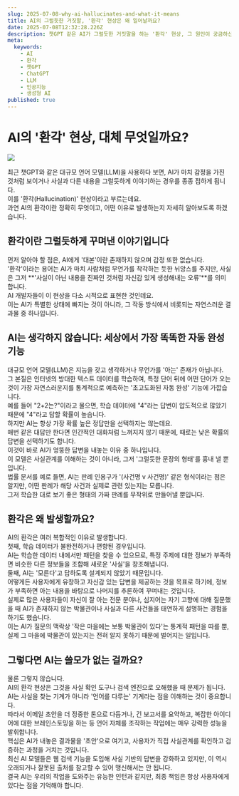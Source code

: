```yaml
---
slug: 2025-07-08-why-ai-hallucinates-and-what-it-means
title: AI의 그럴듯한 거짓말, '환각' 현상은 왜 일어날까요?
date: 2025-07-08T12:32:28.226Z
description: 챗GPT 같은 AI가 그럴듯한 거짓말을 하는 '환각' 현상, 그 원인이 궁금하신가요? AI가 지식을 이해하는 것이 아니라, 방대한 데이터 속에서 가장 그럴듯한 단어를 예측하는 원리를 파헤치고 올바른 활용법을 알아봅니다.
meta:
  keywords:
    - AI
    - 환각
    - 챗GPT
    - ChatGPT
    - LLM
    - 인공지능
    - 생성형 AI
published: true
---
```


# AI의 '환각' 현상, 대체 무엇일까요?

![](https://blogger.googleusercontent.com/img/a/AVvXsEhKcBqcsHtCweLCsKoU92ejvqLTo4sws3XrT73GakeETjBKtEd7itdYh6CaqyTzKpuZQU7QnmYeUqX_jEDq658K_6dX3skJ8EHzBBt7NKN_zFq2oTjBrBOEM07bF7eUw3DUYGkKCn0YHAWUkdDdLA2hVux1sk1TC5bveWuBMKg-kgxhqCU4_hg0DUOJo0A)

최근 챗GPT와 같은 대규모 언어 모델(LLM)을 사용하다 보면, AI가 마치 감정을 가진 것처럼 보이거나 사실과 다른 내용을 그럴듯하게 이야기하는 경우를 종종 접하게 됩니다.<br />이를 '환각(Hallucination)' 현상이라고 부르는데요.<br />과연 AI의 환각이란 정확히 무엇이고, 어떤 이유로 발생하는지 자세히 알아보도록 하겠습니다.<br />

## 환각이란 그럴듯하게 꾸며낸 이야기입니다

먼저 알아야 할 점은, AI에게 '대본'이란 존재하지 않으며 감정 또한 없습니다.<br />'환각'이라는 용어는 AI가 마치 사람처럼 무언가를 착각하는 듯한 뉘앙스를 주지만, 사실은 그저 **'사실이 아닌 내용을 진짜인 것처럼 자신감 있게 생성해내는 오류'**를 의미합니다.<br />AI 개발자들이 이 현상을 다소 시적으로 표현한 것인데요.<br />이는 AI가 특별한 상태에 빠지는 것이 아니라, 그 작동 방식에서 비롯되는 자연스러운 결과물 중 하나입니다.<br />

## AI는 생각하지 않습니다: 세상에서 가장 똑똑한 자동 완성 기능

대규모 언어 모델(LLM)은 지능을 갖고 생각하거나 무언가를 '아는' 존재가 아닙니다.<br />그 본질은 인터넷의 방대한 텍스트 데이터를 학습하여, 특정 단어 뒤에 어떤 단어가 오는 것이 가장 자연스러운지를 통계적으로 예측하는 '초고도화된 자동 완성' 기능에 가깝습니다.<br />예를 들어 "2+2는?"이라고 물으면, 학습 데이터에 "4"라는 답변이 압도적으로 많았기 때문에 "4"라고 답할 확률이 높습니다.<br />하지만 AI는 항상 가장 확률 높은 정답만을 선택하지는 않는데요.<br />매번 같은 대답만 한다면 인간적인 대화처럼 느껴지지 않기 때문에, 때로는 낮은 확률의 답변을 선택하기도 합니다.<br />이것이 바로 AI가 엉뚱한 답변을 내놓는 이유 중 하나입니다.<br />이 모델은 사실관계를 이해하는 것이 아니라, 그저 '그럴듯한 문장의 형태'를 흉내 낼 뿐입니다.<br />법률 문서를 예로 들면, AI는 판례 인용구가 '(사건명 v 사건명)' 같은 형식이라는 점은 알지만, 어떤 판례가 해당 사건과 실제로 관련 있는지는 모릅니다.<br />그저 학습한 대로 보기 좋은 형태의 가짜 판례를 무작위로 만들어낼 뿐입니다.<br />

## 환각은 왜 발생할까요?

AI의 환각은 여러 복합적인 이유로 발생합니다.<br />첫째, 학습 데이터가 불완전하거나 편향된 경우입니다.<br />AI는 학습한 데이터 내에서만 패턴을 찾을 수 있으므로, 특정 주제에 대한 정보가 부족하면 비슷한 다른 정보들을 조합해 새로운 '사실'을 창조해냅니다.<br />둘째, AI는 '모른다'고 답하도록 설계되지 않았기 때문입니다.<br />어떻게든 사용자에게 유창하고 자신감 있는 답변을 제공하는 것을 목표로 하기에, 정보가 부족하면 아는 내용을 바탕으로 나머지를 추론하여 꾸며내는 것입니다.<br />실제로 많은 사용자들이 자신이 잘 아는 전문 분야나, 심지어는 자기 고향에 대해 질문했을 때 AI가 존재하지 않는 박물관이나 사실과 다른 사건들을 태연하게 설명하는 경험을 하기도 했습니다.<br />이는 AI가 질문의 맥락상 '작은 마을에는 보통 박물관이 있다'는 통계적 패턴을 따를 뿐, 실제 그 마을에 박물관이 있는지는 전혀 알지 못하기 때문에 벌어지는 일입니다.<br />

## 그렇다면 AI는 쓸모가 없는 걸까요?

물론 그렇지 않습니다.<br />AI의 환각 현상은 그것을 사실 확인 도구나 검색 엔진으로 오해했을 때 문제가 됩니다.<br />AI는 사실을 찾는 기계가 아니라 '언어를 다루는' 기계라는 점을 이해하는 것이 중요합니다.<br />따라서 이메일 초안을 더 정중한 톤으로 다듬거나, 긴 보고서를 요약하고, 복잡한 아이디어에 대한 브레인스토밍을 하는 등 언어 자체를 조작하는 작업에는 매우 강력한 성능을 발휘합니다.<br />핵심은 AI가 내놓은 결과물을 '초안'으로 여기고, 사용자가 직접 사실관계를 확인하고 검증하는 과정을 거치는 것입니다.<br />최신 AI 모델들은 웹 검색 기능을 도입해 사실 기반의 답변을 강화하고 있지만, 이 역시 오래되거나 잘못된 출처를 참고할 수 있어 맹신해서는 안 됩니다.<br />결국 AI는 우리의 작업을 도와주는 유능한 인턴과 같지만, 최종 책임은 항상 사용자에게 있다는 점을 기억해야 합니다.<br />